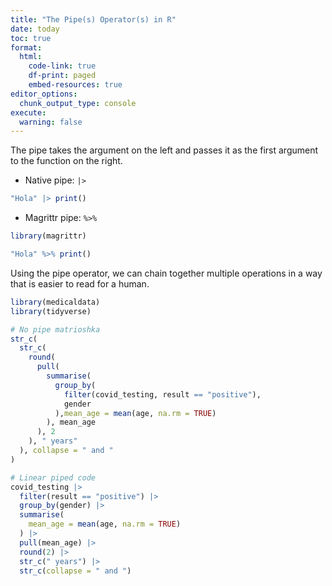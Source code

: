 ```yaml
---
title: "The Pipe(s) Operator(s) in R"
date: today 
toc: true
format:  
  html: 
    code-link: true
    df-print: paged
    embed-resources: true 
editor_options:  
  chunk_output_type: console
execute:
  warning: false
---
```


The pipe takes the argument on the left and passes it as the first argument to the function on the right. 

- Native pipe: `|>`

```r
"Hola" |> print()
```

- Magrittr pipe: `%>%`

```r
library(magrittr)

"Hola" %>% print()
```

Using the pipe operator, we can chain together multiple operations in a way that is easier to read for a human.

```r
library(medicaldata)
library(tidyverse)

# No pipe matrioshka  
str_c(
  str_c(
    round(
      pull(
        summarise(
          group_by(
            filter(covid_testing, result == "positive"),
            gender
          ),mean_age = mean(age, na.rm = TRUE)
        ), mean_age
      ), 2
    ), " years"
  ), collapse = " and "
)

# Linear piped code
covid_testing |> 
  filter(result == "positive") |> 
  group_by(gender) |> 
  summarise(
    mean_age = mean(age, na.rm = TRUE)
  ) |> 
  pull(mean_age) |> 
  round(2) |> 
  str_c(" years") |> 
  str_c(collapse = " and ")

```


